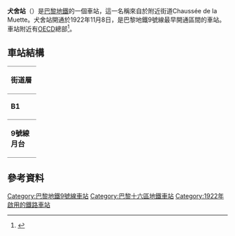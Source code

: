 {{expand|time=2016-02-26T06:37:44+00:00}}
{{refimprove|time=2016-02-26T06:37:44+00:00}}
{{Infobox station
| name                = 犬舍站
| symbol_location     = paris
| symbol              = m
| symbol2             = 
| type                = [[巴黎地鐵|巴黎地鐵]]車站
| image               = [[File:La_muette.jpg|275px]]
| alt                 = 
| caption             = 
| other_name          = 
| address             = [[巴黎十六區|巴黎十六區]]
| borough             = [[法蘭西島|法蘭西島]]
| country             = 法國
| iso_region          = FR_scale:2000
| coordinates_display = title
| coordinates_format  = dms
| latd  = 48.857718| latm  = | lats  = | latNS  = 
| longd = 2.273719| longm = | longs = | longEW = 
| coordinates         = 
| owned               = [[RATP|RATP]]
| operator            = [[RATP|RATP]]
| line                = 
| disabled            = 
| zone                = 1
| opened              = {{Start-date|1922年11月8日}}
| closed              = <!-- {{End date|YYYY|MM|DD|df=y}} -->
| services            = 
| map_type            = France Paris
}}
'''犬舍站'''（{{lang-fr|La Muette}}）是[[巴黎地鐵|巴黎地鐵]]的一個車站，這一名稱來自於附近街道Chaussée de la Muette。犬舍站開通於1922年11月8日，是巴黎地鐵9號線最早開通區間的車站。車站附近有[[OECD|OECD]]總部<ref>{{cite web|url=https://www.oecd.org/document/63/0,2340,en_2649_201185_1956607_1_1_1_1,00.html|publisher=[[Organisation_for_Economic_Co-operation_and_Development|Organisation for Economic Co-operation and Development]]|title=History of the Château de la Muette|first=Michael|last=Oborne|accessdate=29 September 2009|archive-date=2012-02-05|archive-url=https://web.archive.org/web/20120205015631/http://www.oecd.org/document/63/0,2340,en_2649_201185_1956607_1_1_1_1,00.html|dead-url=no}}</ref>。
== 車站結構 ==
{| border=0 cellspacing=0 cellpadding=3
|style="border-bottom:solid 1px gray;border-top:solid 1px gray;" width=50 valign=top|'''街道層'''
|-
|style="border-bottom:solid 1px gray;border-top:solid 1px gray;" width=50 valign=top|'''B1'''
|style="border-top:solid 1px gray;border-bottom:solid 1px gray;" width=100 valign=top|夾層
|-
|style="border-bottom:solid 1px gray;" width=50 rowspan=10 valign=top|'''9號線月台'''
|style="border-top:solid 1px gray;border-right:solid 2px black;border-left:solid 2px black;border-bottom:solid 2px black;" colspan=2|<center><small>[[側式月台|側式月台]]，右側開門</small>
|-
|style="border-bottom:solid 1px gray;" width=100|西行
|style="border-bottom:solid 1px gray;" width=390|{{arrow|L}} [[File:Metro-M.svg|16x16px]][[File:Paris_Metro_9.svg|16x16px]]往[[塞夫爾橋站|塞夫爾橋]]<small>（[[拉內爾拉格站|拉內爾拉格]]）</small>
|-
|東行
|{{arrow|R}} [[File:Metro-M.svg|16x16px]][[File:Paris_Metro_9.svg|16x16px]]往[[蒙特勒伊鎮站|蒙特勒伊鎮]]<small>（[[水泵路站|水泵路]]）</small>
|-
|style="border-top:solid 2px black;border-right:solid 2px black;border-left:solid 2px black;border-bottom:solid 1px gray;" colspan=2|<center><small>[[側式月台|側式月台]]，右側開門</small>
|}
== 參考資料 ==
{{commons category|La Muette (Paris Metro)}}
{{reflist}}
{{巴黎地鐵9號線}}
{{DEFAULTSORT:La Muette}}
[[Category:巴黎地鐵9號線車站|Category:巴黎地鐵9號線車站]]
[[Category:巴黎十六區地鐵車站|Category:巴黎十六區地鐵車站]]
[[Category:1922年啟用的鐵路車站|Category:1922年啟用的鐵路車站]]
